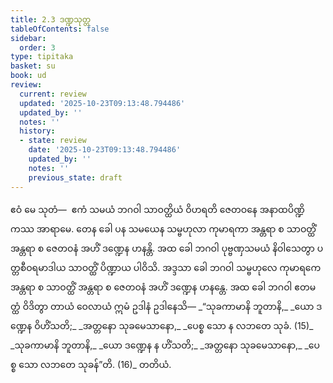 ```yaml
---
title: 2.3 ဒဏ္ဍသုတ္တ
tableOfContents: false
sidebar:
  order: 3
type: tipitaka
basket: su
book: ud
review:
  current: review
  updated: '2025-10-23T09:13:48.794486'
  updated_by: ''
  notes: ''
  history:
  - state: review
    date: '2025-10-23T09:13:48.794486'
    updated_by: ''
    notes: ''
    previous_state: draft
---
```



<ReviewStatus review={frontmatter.review} showDetails={true} />

<HypothesisAnnotation frontmatter={frontmatter} />

<DynamicBreadcrumb />

<Division number="13" book="ud" e="ch" v="18" p="89">

<Paragraph number="85" book="ud">
ဧဝံ မေ သုတံ—  ဧကံ သမယံ ဘဂဝါ သာဝတ္ထိယံ ဝိဟရတိ ဇေတဝနေ အနာထပိဏ္ဍိကဿ အာရာမေ. တေန ခေါ ပန သမယေန သမ္ဗဟုလာ ကုမာရကာ အန္တရာ စ သာဝတ္ထိံ အန္တရာ စ ဇေတဝနံ အဟိံ ဒဏ္ဍေန ဟနန္တိ. အထ ခေါ ဘဂဝါ ပုဗ္ဗဏှသမယံ နိဝါသေတွာ ပတ္တစီဝရမာဒါယ သာဝတ္ထိံ ပိဏ္ဍာယ ပါဝိသိ. အဒ္ဒသာ ခေါ ဘဂဝါ သမ္ဗဟုလေ ကုမာရကေ အန္တရာ စ သာဝတ္ထိံ အန္တရာ စ ဇေတဝနံ အဟိံ ဒဏ္ဍေန ဟနန္တေ.
</Paragraph>

<Paragraph number="86" book="ud">
အထ ခေါ ဘဂဝါ ဧတမတ္ထံ ဝိဒိတွာ တာယံ ဝေလာယံ ဣမံ ဥဒါနံ ဥဒါနေသိ—
</Paragraph>

<Paragraph number="87" type="verses" book="ud">
_“သုခကာမာနိ ဘူတာနိ,_  
_ယော ဒဏ္ဍေန ဝိဟိံသတိ;_  
_အတ္တနော သုခမေသာနော,_  
_ပေစ္စ သော န လဘတေ သုခံ. (15)_  

</Paragraph>

<Paragraph number="88" type="verses" book="ud">
_သုခကာမာနိ ဘူတာနိ,_  
_ယော ဒဏ္ဍေန န ဟိံသတိ;_  
_အတ္တနော သုခမေသာနော,_  
_ပေစ္စ သော လဘတေ သုခန်”တိ. (16)_  


</Paragraph>
</Division>

<Paragraph number="89" type="center" book="ud">
တတိယံ.
</Paragraph>